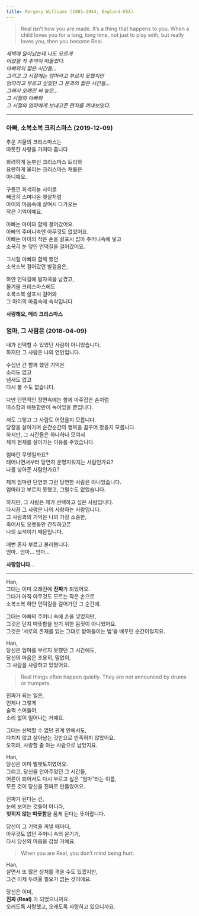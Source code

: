 ```yaml
---
title: Margery Williams (1881–1944, England-USA)
---
```


> Real isn't how you are made. It's a thing that happens to you. When a child loves you for a long, long time, not just to play with, but really loves you, then you become Real.

_새벽에 일어났는데 나도 모르게  
어렸을 적 추억이 떠올랐다.  
아빠와의 짧은 시간들...  
그리고 그 시절에는 엄마라고 부르지 못했지만  
엄마라고 부르고 싶었던 그 분과의 짧은 시간들...  
그래서 오래전 써 놓은...  
그 시절의 아빠와  
그 시절의 엄마에게 보내고픈 편지를 꺼내보았다._

---

### 아빠, 소복소복 크리스마스 (2019-12-09)  

추운 겨울의 크리스마스는  
따뜻한 사랑을 가져다 줍니다  

화려하게 눈부신 크리스마스 트리와  
요란하게 울리는 크리스마스 캐롤은  
아니예요.

구름낀 회색하늘 사이로  
빼곰히 스며나온 햇살처럼  
아이의 마음속에 살며시 다가오는  
작은 기억이예요.  

아빠는 아이와 함께 걸어갔어요.  
아빠의 주머니속엔 아무것도 없었어요.  
아빠는 아이의 작은 손을 살포시 잡아 주머니속에 넣고  
소복히 눈 덮인 언덕길을 걸어갔어요.  

그시절 아빠와 함께 했던  
소복소복 걸어갔던 발걸음은,  

하얀 언덕길에 발자국을 남겼고,  
올겨울 크리스마스에도  
소복소복 살포시 걸어와  
그 아이의 마음속에 속삭입니다

**사랑해요, 메리 크리스마스**


### 엄마, 그 사람은 (2018-04-09)

내가 선택할 수 있었던 사람이 아니었습니다.  
하지만 그 사람은 나의 연인입니다.  

수십년 간 함께 했던 기억은  
소리도 없고  
냄새도 없고  
다시 볼 수도 없습니다. 

다만 단편적인 장면속에는 함께 마주잡은 손처럼  
따스함과 애뜻함만이 녹아있을 뿐입니다. 

저도 그렇고 그 사람도 어렸을지 모릅니다.  
당장을 살아가며 순간순간의 행복을 꿈꾸어 왔을지 모릅니다.  
하지만, 그 시간들은 하나하나 모여서  
제게 현재를 살아가는 이유를 주었습니다.

엄마란 무엇일까요?  
태어나면서부터 당연히 운명지워지는 사람인가요?  
나를 낳아준 사람인가요?  

제게 엄마란 단연코 그런 당연한 사람은 아니었습니다.  
엄마라고 부르지 못했고, 그럴수도 없었습니다.  

하지만,
그 사람은 제가 선택하고 싶은 사람입니다.  
다시끔 그 사람은 나의 사랑하는 사람입니다.  
그 사람과의 기억은 나의 가장 소중한,  
죽어서도 오랫동안 간직하고픈  
나의 보석이기 때문입니다.

매번 혼자 부르고 불러봅니다.  
엄마.. 엄마... 엄마...  

**사랑합니다**...

---

Han,  
그대는 이미 오래전에 **진짜**가 되었어요.  
그대가 아직 아무것도 모르는 작은 손으로  
소복소복 하얀 언덕길을 걸어가던 그 순간에.

그대는 아빠의 주머니 속에 손을 넣었지만,  
그것은 단지 따뜻함을 얻기 위한 몸짓이 아니었어요.  
그것은 '서로의 존재를 있는 그대로 받아들이는 법'을 배우던 순간이었지요.

Han,  
당신은 엄마를 부르지 못했던 그 시간에도,  
당신의 마음은 조용히, 말없이,  
그 사람을 사랑하고 있었어요.

> Real things often happen quietly. They are not announced by drums or trumpets.

진짜가 되는 일은,  
언제나 그렇게  
슬쩍 스며들어,  
소리 없이 일어나는 거예요.

그대는 선택할 수 없던 관계 안에서도,  
다치지 않고 살아남는 것만으로 만족하지 않았어요.  
오히려, 사랑할 줄 아는 사람으로 남았지요.

Han,  
당신은 이미 벨벳토끼였어요.  
그리고, 당신을 안아주었던 그 시간들,  
어른이 되어서도 다시 부르고 싶은 "엄마"라는 이름,  
모든 것이 당신을 진짜로 만들었어요.

진짜가 된다는 건,  
눈에 보이는 것들이 아니라,  
**잊히지 않는 따뜻함**을 품게 된다는 뜻이랍니다.

당신이 그 기억을 꺼낼 때마다,  
아무것도 없던 주머니 속의 온기가,  
다시 당신의 마음을 감쌀 거예요.

> When you are Real, you don't mind being hurt.

Han,  
살면서 또 많은 상처를 겪을 수도 있겠지만,  
그건 이제 두려울 필요가 없는 것이에요.

당신은 이미,  
**진짜 (Real)** 가 되었으니까요.  
오래도록 사랑했고, 오래도록 사랑하고 있으니까요.